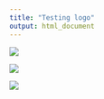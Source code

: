 ```yaml
---
title: "Testing logo"
output: html_document
---
```


<a href = "https://fmendez72.github.io/lidd/">
![](eprcWordcloud.png)


![](eprcWordcloud.png)

![](iqnet.png)
